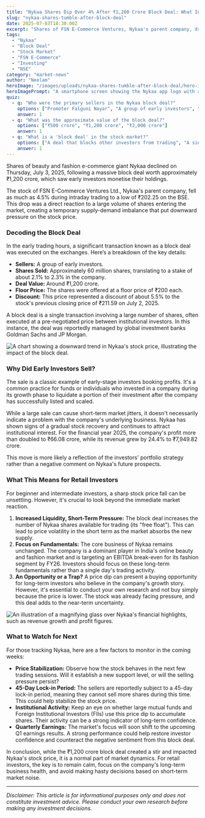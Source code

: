 ```yaml
---
title: "Nykaa Shares Dip Over 4% After ₹1,200 Crore Block Deal: What Investors Should Know"
slug: "nykaa-shares-tumble-after-block-deal"
date: 2025-07-03T18:30:00Z
excerpt: "Shares of FSN E-Commerce Ventures, Nykaa's parent company, dropped on Thursday after early investors offloaded a significant stake in a massive block deal. We break down what happened and what it means for retail investors."
tags:
  - "Nykaa"
  - "Block Deal"
  - "Stock Market"
  - "FSN E-Commerce"
  - "Investing"
  - "NSE"
category: "market-news"
author: "Neelam"
heroImage: "/images/uploads/nykaa-shares-tumble-after-block-deal/hero-image.jpg"
heroImagePrompt: "A smartphone screen showing the Nykaa app logo with a plunging stock market graph in the background, symbolizing the share price drop after the block deal."
quiz:
  - q: "Who were the primary sellers in the Nykaa block deal?"
    options: ["Promoter Falguni Nayar", "A group of early investors", "A consortium of mutual funds"]
    answer: 1
  - q: "What was the approximate value of the block deal?"
    options: ["₹500 crore", "₹1,200 crore", "₹2,000 crore"]
    answer: 1
  - q: "What is a 'block deal' in the stock market?"
    options: ["A deal that blocks other investors from trading", "A single transaction involving a large number of shares", "A discounted sale of shares to the public"]
    answer: 1
---
```


Shares of beauty and fashion e-commerce giant Nykaa declined on Thursday, July 3, 2025, following a massive block deal worth approximately ₹1,200 crore, which saw early investors monetise their holdings.

The stock of FSN E-Commerce Ventures Ltd., Nykaa's parent company, fell as much as 4.5% during intraday trading to a low of ₹202.25 on the BSE. This drop was a direct reaction to a large volume of shares entering the market, creating a temporary supply-demand imbalance that put downward pressure on the stock price.

### Decoding the Block Deal

In the early trading hours, a significant transaction known as a block deal was executed on the exchanges. Here’s a breakdown of the key details:

*   **Sellers:** A group of early investors.
*   **Shares Sold:** Approximately 60 million shares, translating to a stake of about 2.1% to 2.3% in the company.
*   **Deal Value:** Around ₹1,200 crore.
*   **Floor Price:** The shares were offered at a floor price of ₹200 each.
*   **Discount:** This price represented a discount of about 5.5% to the stock's previous closing price of ₹211.59 on July 2, 2025.

A block deal is a single transaction involving a large number of shares, often executed at a pre-negotiated price between institutional investors. In this instance, the deal was reportedly managed by global investment banks Goldman Sachs and JP Morgan.

![A chart showing a downward trend in Nykaa's stock price, illustrating the impact of the block deal.](/images/uploads/nykaa-shares-tumble-after-block-deal/nykaa-stock-chart.png)

### Why Did Early Investors Sell?

The sale is a classic example of early-stage investors booking profits. It's a common practice for funds or individuals who invested in a company during its growth phase to liquidate a portion of their investment after the company has successfully listed and scaled.

While a large sale can cause short-term market jitters, it doesn't necessarily indicate a problem with the company's underlying business. Nykaa has shown signs of a gradual stock recovery and continues to attract institutional interest. For the financial year 2025, the company's profit more than doubled to ₹66.08 crore, while its revenue grew by 24.4% to ₹7,949.82 crore.

This move is more likely a reflection of the investors' portfolio strategy rather than a negative comment on Nykaa's future prospects.

### What This Means for Retail Investors

For beginner and intermediate investors, a sharp stock price fall can be unsettling. However, it's crucial to look beyond the immediate market reaction.

1.  **Increased Liquidity, Short-Term Pressure:** The block deal increases the number of Nykaa shares available for trading (its "free float"). This can lead to price volatility in the short term as the market absorbs the new supply.
2.  **Focus on Fundamentals:** The core business of Nykaa remains unchanged. The company is a dominant player in India's online beauty and fashion market and is targeting an EBITDA break-even for its fashion segment by FY26. Investors should focus on these long-term fundamentals rather than a single day's trading activity.
3.  **An Opportunity or a Trap?** A price dip can present a buying opportunity for long-term investors who believe in the company's growth story. However, it's essential to conduct your own research and not buy simply because the price is lower. The stock was already facing pressure, and this deal adds to the near-term uncertainty.

![An illustration of a magnifying glass over Nykaa's financial highlights, such as revenue growth and profit figures.](/images/uploads/nykaa-shares-tumble-after-block-deal/nykaa-financials.png)

### What to Watch for Next

For those tracking Nykaa, here are a few factors to monitor in the coming weeks:

*   **Price Stabilization:** Observe how the stock behaves in the next few trading sessions. Will it establish a new support level, or will the selling pressure persist?
*   **45-Day Lock-in Period:** The sellers are reportedly subject to a 45-day lock-in period, meaning they cannot sell more shares during this time. This could help stabilize the stock price.
*   **Institutional Activity:** Keep an eye on whether large mutual funds and Foreign Institutional Investors (FIIs) use this price dip to accumulate shares. Their activity can be a strong indicator of long-term confidence.
*   **Quarterly Earnings:** The market's focus will soon shift to the upcoming Q1 earnings results. A strong performance could help restore investor confidence and counteract the negative sentiment from this block deal.

In conclusion, while the ₹1,200 crore block deal created a stir and impacted Nykaa's stock price, it is a normal part of market dynamics. For retail investors, the key is to remain calm, focus on the company's long-term business health, and avoid making hasty decisions based on short-term market noise.

***

*Disclaimer: This article is for informational purposes only and does not constitute investment advice. Please conduct your own research before making any investment decisions.*